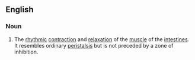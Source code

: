 ==English==

===Noun===
{{en-noun|-}}

# {{label|en|biology}} The [[rhythmic]] [[contraction]] and [[relaxation]] of the [[muscle]] of the [[intestine]]s. It resembles ordinary [[peristalsis]] but is not preceded by a zone of inhibition.